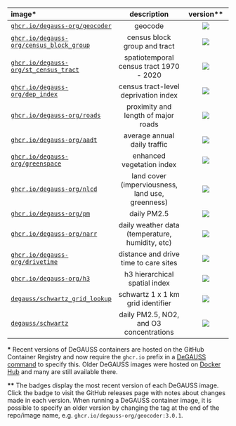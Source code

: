 &nbsp;

| image\* |  description | version\*\* |
|:-----------|:------------------:|:-------------:|
[`ghcr.io/degauss-org/geocoder`](https://degauss.org/geocoder) | geocode | [![](https://img.shields.io/github/v/release/degauss-org/geocoder?color=C2326B&label=version&sort=semver)](https://github.com/degauss-org/geocoder/releases)
[`ghcr.io/degauss-org/census_block_group`](https://degauss.org/census_block_group) | census block group and tract | [![](https://img.shields.io/github/v/release/degauss-org/census_block_group?color=C2326B&label=version&sort=semver)](https://github.com/degauss-org/census_block_group/releases)
[`ghcr.io/degauss-org/st_census_tract`](https://degauss.org/st_census_tract) | spatiotemporal census tract 1970 - 2020 | [![](https://img.shields.io/github/v/release/degauss-org/st_census_tract?color=C2326B&label=version&sort=semver)](https://github.com/degauss-org/st_census_tract/releases)
[`ghcr.io/degauss-org/dep_index`](https://degauss.org/dep_index) | census tract-level deprivation index | [![](https://img.shields.io/github/v/release/degauss-org/dep_index?color=C2326B&label=version&sort=semver)](https://github.com/degauss-org/dep_index/releases)
[`ghcr.io/degauss-org/roads`](https://degauss.org/roads) | proximity and length of major roads | [![](https://img.shields.io/github/v/release/degauss-org/roads?color=C2326B&label=version&sort=semver)](https://github.com/degauss-org/roads/releases)
[`ghcr.io/degauss-org/aadt`](https://degauss.org/aadt) | average annual daily traffic | [![](https://img.shields.io/github/v/release/degauss-org/aadt?color=C2326B&label=version&sort=semver)](https://github.com/degauss-org/aadt/releases)
[`ghcr.io/degauss-org/greenspace`](https://degauss.org/greenspace) | enhanced vegetation index | [![](https://img.shields.io/github/v/release/degauss-org/greenspace?color=C2326B&label=version&sort=semver)](https://github.com/degauss-org/greenspace/releases)
[`ghcr.io/degauss-org/nlcd`](https://degauss.org/nlcd) | land cover (imperviousness, land use, greenness) | [![](https://img.shields.io/github/v/release/degauss-org/nlcd?color=C2326B&label=version&sort=semver)](https://github.com/degauss-org/nlcd/releases)
[`ghcr.io/degauss-org/pm`](https://degauss.org/pm) | daily PM2.5 | [![](https://img.shields.io/github/v/release/degauss-org/pm?color=C2326B&label=version&sort=semver)](https://github.com/degauss-org/pm/releases)
[`ghcr.io/degauss-org/narr`](https://degauss.org/narr) | daily weather data (temperature, humidity, etc) | [![](https://img.shields.io/github/v/release/degauss-org/narr?color=C2326B&label=version&sort=semver)](https://github.com/degauss-org/narr/releases)
[`ghcr.io/degauss-org/drivetime`](https://degauss.org/drivetime) | distance and drive time to care sites | [![](https://img.shields.io/github/v/release/degauss-org/drivetime?color=C2326B&label=version&sort=semver)](https://github.com/degauss-org/drivetime/releases)
[`ghcr.io/degauss-org/h3`](https://degauss.org/h3) | h3 hierarchical spatial index | [![](https://img.shields.io/github/v/release/degauss-org/h3?color=C2326B&label=version&sort=semver)](https://github.com/degauss-org/h3/releases)
[`degauss/schwartz_grid_lookup`](https://degauss.org/schwartz_grid_lookup) | schwartz 1 x 1 km grid identifier | [![](https://img.shields.io/github/v/release/degauss-org/schwartz_grid_lookup?color=C2326B&label=version&sort=semver)](https://github.com/degauss-org/schwartz_grid_lookup/releases)
[`degauss/schwartz`](https://degauss.org/schwartz) | daily PM2.5, NO2, and O3 concentrations | [![](https://img.shields.io/github/v/release/degauss-org/schwartz?color=C2326B&label=version&sort=semver)](https://github.com/degauss-org/schwartz/releases)

**\*** Recent versions of DeGAUSS containers are hosted on the GitHub Container Registry and now require the `ghcr.io` prefix in a [DeGAUSS command](using_degauss.html#DeGAUSS_Commands) to specify this. Older DeGAUSS images were hosted on [Docker Hub](https://hub.docker.com/u/degauss) and many are still available there. 

**\*\*** The badges display the most recent version of each DeGAUSS image. Click the badge to visit the GitHub releases page with notes about changes made in each version. When running a DeGAUSS container image, it is possible to specify an older version by changing the tag at the end of the repo/image name, e.g. `ghcr.io/degauss-org/geocoder:3.0.1`.


